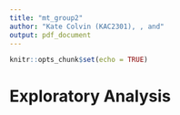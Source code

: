```yaml
---
title: "mt_group2"
author: "Kate Colvin (KAC2301), , and"
output: pdf_document
---
```


```r
knitr::opts_chunk$set(echo = TRUE)
```

# Exploratory Analysis 

```r

```

